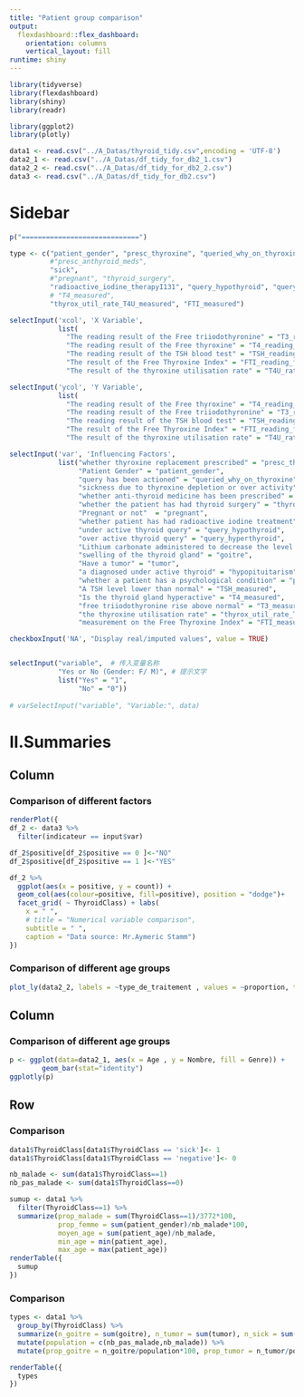 ```yaml
---
title: "Patient group comparison"
output: 
  flexdashboard::flex_dashboard:
    orientation: columns
    vertical_layout: fill
runtime: shiny
---
```



```r
library(tidyverse)
library(flexdashboard)
library(shiny)
library(readr)

library(ggplot2)
library(plotly)

data1 <- read.csv("../A_Datas/thyroid_tidy.csv",encoding = 'UTF-8')
data2_1 <- read.csv("../A_Datas/df_tidy_for_db2_1.csv")
data2_2 <- read.csv("../A_Datas/df_tidy_for_db2_2.csv")
data3 <- read.csv("../A_Datas/df_tidy_for_db2.csv")

```


Sidebar {.sidebar}
=======================================================================


```r
p("=============================")

type <- c("patient_gender", "presc_thyroxine", "queried_why_on_thyroxine", 
          #"presc_anthyroid_meds", 
          "sick", 
          #"pregnant", "thyroid_surgery", 
          "radioactive_iodine_therapyI131", "query_hypothyroid", "query_hyperthyroid", "lithium", "goitre", "tumor", "hypopituitarism", "psych_condition", "TSH_measured", "T3_measured", 
          # "T4_measured", 
          "thyrox_util_rate_T4U_measured", "FTI_measured")

selectInput('xcol', 'X Variable', 
            list(
              "The reading result of the Free triiodothyronine" = "T3_reading_fill",       
              "The reading result of the Free thyroxine" = "T4_reading_fill",     
              "The reading result of the TSH blood test" = "TSH_reading_fill",     
              "The result of the Free Thyroxine Index" = "FTI_reading_fill",    
              "The result of the thyroxine utilisation rate" = "T4U_rate_reading_fill"))

selectInput('ycol', 'Y Variable',             
            list(
              "The reading result of the Free thyroxine" = "T4_reading_fill",  
              "The reading result of the Free triiodothyronine" = "T3_reading_fill",       
              "The reading result of the TSH blood test" = "TSH_reading_fill",     
              "The result of the Free Thyroxine Index" = "FTI_reading_fill",    
              "The result of the thyroxine utilisation rate" = "T4U_rate_reading_fill"))

selectInput('var', 'Influencing Factors',
            list("whether thyroxine replacement prescribed" = "presc_thyroxine",
                 "Patient Gender" = "patient_gender",
                 "query has been actioned" = "queried_why_on_thyroxine", 
                 "sickness due to thyroxine depletion or over activity" = "sick",
                 "whether anti-thyroid medicine has been prescribed" = "presc_anthyroid_meds",
                 "whether the patient has had thyroid surgery" = "thyroid_surgery",
                 "Pregnant or not"  = "pregnant",
                 "whether patient has had radioactive iodine treatment" = "radioactive_iodine_therapyI131", 
                 "under active thyroid query" = "query_hypothyroid", 
                 "over active thyroid query" = "query_hyperthyroid", 
                 "Lithium carbonate administered to decrease the level of thyroid hormones" = "lithium", 
                 "swelling of the thyroid gland" = "goitre", 
                 "Have a tumor" = "tumor", 
                 "a diagnosed under active thyroid" = "hypopituitarism", 
                 "whether a patient has a psychological condition" = "psych_condition", 
                 "A TSH level lower than normal" = "TSH_measured", 
                 "Is the thyroid gland hyperactive" = "T4_measured",
                 "free triiodothyronine rise above normal" = "T3_measured", 
                 "the thyroxine utilisation rate" = "thyrox_util_rate_T4U_measured", 
                 "measurement on the Free Thyroxine Index" = "FTI_measured"))

checkboxInput('NA', "Display real/imputed values", value = TRUE)


selectInput("variable",  # 传入变量名称
            "Yes or No (Gender: F/ M)", # 提示文字
            list("Yes" = "1",
                 "No" = "0"))
    
# varSelectInput("variable", "Variable:", data)
```

Ⅱ.Summaries {data-orientation=rows}
=======================================================================


Column {data-height=600}
-----------------------------------------------------------------------
### Comparison of different factors
```r
renderPlot({
df_2 <- data3 %>% 
  filter(indicateur == input$var)

df_2$positive[df_2$positive == 0 ]<-"NO"
df_2$positive[df_2$positive == 1 ]<-"YES"

df_2 %>% 
  ggplot(aes(x = positive, y = count)) +
  geom_col(aes(colour=positive, fill=positive), position = "dodge")+
  facet_grid( ~ ThyroidClass) + labs(
    x = " ",
    # title = "Numerical variable comparison",
    subtitle = " ",
    caption = "Data source: Mr.Aymeric Stamm")
})
```

### Comparison of different age groups
```r
plot_ly(data2_2, labels = ~type_de_traitement , values = ~proportion, type = 'pie')
```

Column {data-height=600}
-----------------------------------------------------------------------
### Comparison of different age groups
```r
p <- ggplot(data=data2_1, aes(x = Age , y = Nombre, fill = Genre)) +
        geom_bar(stat="identity")
ggplotly(p)
```
Row {.tabset .tabset-fade}
-----------------------------------------------------------------------
### Comparison 
```r
data1$ThyroidClass[data1$ThyroidClass == 'sick']<- 1
data1$ThyroidClass[data1$ThyroidClass == 'negative']<- 0

nb_malade <- sum(data1$ThyroidClass==1)
nb_pas_malade <- sum(data1$ThyroidClass==0)

sumup <- data1 %>%
  filter(ThyroidClass==1) %>%
  summarize(prop_malade = sum(ThyroidClass==1)/3772*100,
            prop_femme = sum(patient_gender)/nb_malade*100,
            moyen_age = sum(patient_age)/nb_malade,
            min_age = min(patient_age),
            max_age = max(patient_age))
renderTable({
  sumup
})

```
### Comparison
```r
types <- data1 %>% 
  group_by(ThyroidClass) %>% 
  summarize(n_goitre = sum(goitre), n_tumor = sum(tumor), n_sick = sum(sick), n_hypopituitarism = sum(hypopituitarism)) %>% 
  mutate(population = c(nb_pas_malade,nb_malade)) %>% 
  mutate(prop_goitre = n_goitre/population*100, prop_tumor = n_tumor/population*100, prop_sick = n_sick/population*100, prop_hypopituitarism = n_hypopituitarism/population*100)

renderTable({
  types
})
```


